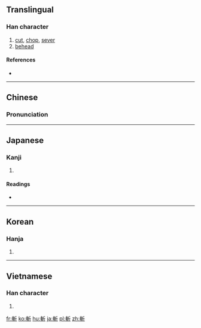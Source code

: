 {{also|斩|䡊}}
==Translingual==

===Han character===
{{Han char|rn=69|rad=斤|as=07|sn=11|four=5202<sub>1</sub>|canj=十十竹一中 (JJHML)|ids=⿰[[車]][[斤]]}}

# [[cut]], [[chop]], [[sever]]
# [[behead]]

====References====
* {{Han ref|kx=0479.180|dkj=13555|dj=0838.160|hdz=32024.100|uh=65AC|ud=26028|bh=B1D9|bd=45529}}

----

==Chinese==
{{zh-hanzi-box|[[斩]]|斬}}

===Pronunciation===
{{zh-pron
|m=zhǎn
|c=zaam2
|mc=y
|oc=y
|ma=
|cat=v
}}

----

==Japanese==

===Kanji===
{{ja-kanji|grade=|rs=斤07}}

# {{defn|lang=ja|sort=斤07}}

====Readings====
* {{ja-readings|on=[[ざん]] (zan), [[さん]] (san)|kun=[[き]] (ki)}}

----

==Korean==

===Hanja===
{{ko-hanja|hangeul=참|eumhun=|rv=cham|mr=ch'am|y=cham}}

# {{defn|lang=ko|sort=斤07}}

----

==Vietnamese==

===Han character===
{{vi-hantu|[[trảm]], [[chém]]|rs=斤07}}

# {{defn|lang=vi|sort=斤07}}

[[fr:斬]]
[[ko:斬]]
[[hu:斬]]
[[ja:斬]]
[[pl:斬]]
[[zh:斬]]